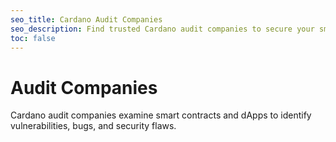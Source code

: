 ```yaml
---
seo_title: Cardano Audit Companies
seo_description: Find trusted Cardano audit companies to secure your smart contracts and dApps. Get an audit from a pro company, build trust, and protect Cardano users.
toc: false
---
```



# Audit Companies

Cardano audit companies examine smart contracts and dApps to identify vulnerabilities, bugs, and security flaws.

<DefaultDataTable projects={builders} filterBy="audit_company" />
